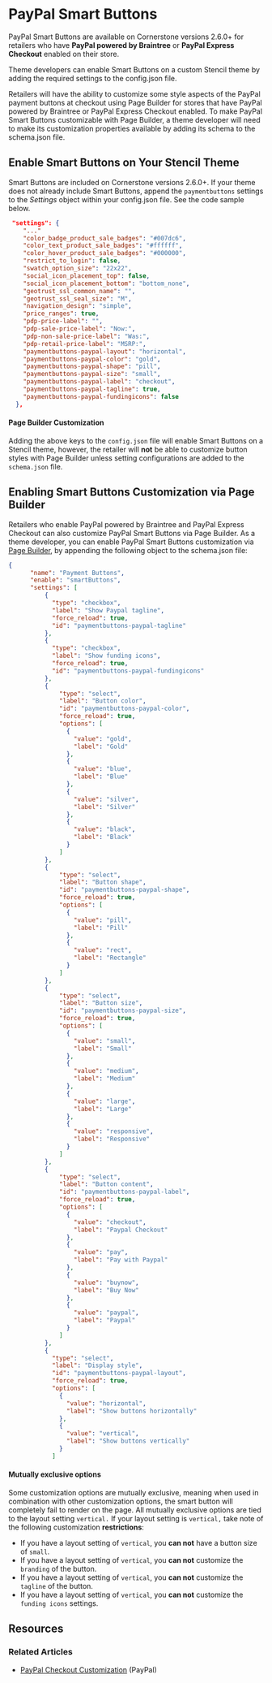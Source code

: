 # PayPal Smart Buttons


PayPal Smart Buttons are available on Cornerstone versions 2.6.0+ for retailers who have **PayPal powered by Braintree** or **PayPal Express Checkout** enabled on their store.

Theme developers can enable Smart Buttons on a custom Stencil theme by adding the required settings to the <span class="fn">config.json</span> file.

Retailers will have the ability to customize some style aspects of the PayPal payment buttons at checkout using Page Builder for stores that have PayPal powered by Braintree or PayPal Express Checkout enabled. To make PayPal Smart Buttons customizable with Page Builder, a theme developer will need to make its customization properties available by adding its schema to the <span class="fn">schema.json</span> file.

## Enable Smart Buttons on Your Stencil Theme

Smart Buttons are included on Cornerstone versions 2.6.0+. If your theme does not already include Smart Buttons, append the `paymentbuttons` settings to the _Settings_ object within your <span class="fn">config.json</span> file. See the code sample below.

```json filename="Addition of paymentbuttons to 'settings' object config.json" showlineNumbers copy
 "settings": {
    "..."
    "color_badge_product_sale_badges": "#007dc6",
    "color_text_product_sale_badges": "#ffffff",
    "color_hover_product_sale_badges": "#000000",
    "restrict_to_login": false,
    "swatch_option_size": "22x22",
    "social_icon_placement_top": false,
    "social_icon_placement_bottom": "bottom_none",
    "geotrust_ssl_common_name": "",
    "geotrust_ssl_seal_size": "M",
    "navigation_design": "simple",
    "price_ranges": true,
    "pdp-price-label": "",
    "pdp-sale-price-label": "Now:",
    "pdp-non-sale-price-label": "Was:",
    "pdp-retail-price-label": "MSRP:",
    "paymentbuttons-paypal-layout": "horizontal",
    "paymentbuttons-paypal-color": "gold",
    "paymentbuttons-paypal-shape": "pill",
    "paymentbuttons-paypal-size": "small",
    "paymentbuttons-paypal-label": "checkout",
    "paymentbuttons-paypal-tagline": true,
    "paymentbuttons-paypal-fundingicons": false
  },
```

<Callout type="warning">

#### Page Builder Customization
Adding the above keys to the `config.json` file will enable Smart Buttons on a Stencil theme, however, the retailer will **not** be able to customize button styles with Page Builder unless setting configurations are added to the `schema.json` file.
</Callout>


<a id="page-builder"></a>

## Enabling Smart Buttons Customization via Page Builder

Retailers who enable PayPal powered by Braintree and PayPal Express Checkout can also customize PayPal Smart Buttons via Page Builder. As a theme developer, you can enable PayPal Smart Buttons customization via [Page Builder](https://github.com/bigcommerce/cornerstone/blob/master/schema.json), by appending the following object to the <span class="fn">schema.json</span> file:


```json Filename="Addition to schema.json file in order to enable Page Builder customization schema.json"  showLineNumbers copy
{
      "name": "Payment Buttons",
      "enable": "smartButtons",
      "settings": [
          {
            "type": "checkbox",
            "label": "Show Paypal tagline",
            "force_reload": true,
            "id": "paymentbuttons-paypal-tagline"
          },
          {
            "type": "checkbox",
            "label": "Show funding icons",
            "force_reload": true,
            "id": "paymentbuttons-paypal-fundingicons"
          },
          {
              "type": "select",
              "label": "Button color",
              "id": "paymentbuttons-paypal-color",
              "force_reload": true,
              "options": [
                {
                  "value": "gold",
                  "label": "Gold"
                },
                {
                  "value": "blue",
                  "label": "Blue"
                },
                {
                  "value": "silver",
                  "label": "Silver"
                },
                {
                  "value": "black",
                  "label": "Black"
                }
              ]
          },
          {
              "type": "select",
              "label": "Button shape",
              "id": "paymentbuttons-paypal-shape",
              "force_reload": true,
              "options": [
                {
                  "value": "pill",
                  "label": "Pill"
                },
                {
                  "value": "rect",
                  "label": "Rectangle"
                }
              ]
          },
          {
              "type": "select",
              "label": "Button size",
              "id": "paymentbuttons-paypal-size",
              "force_reload": true,
              "options": [
                {
                  "value": "small",
                  "label": "Small"
                },
                {
                  "value": "medium",
                  "label": "Medium"
                },
                {
                  "value": "large",
                  "label": "Large"
                },
                {
                  "value": "responsive",
                  "label": "Responsive"
                }
              ]
          },
          {
              "type": "select",
              "label": "Button content",
              "id": "paymentbuttons-paypal-label",
              "force_reload": true,
              "options": [
                {
                  "value": "checkout",
                  "label": "Paypal Checkout"
                },
                {
                  "value": "pay",
                  "label": "Pay with Paypal"
                },
                {
                  "value": "buynow",
                  "label": "Buy Now"
                },
                {
                  "value": "paypal",
                  "label": "Paypal"
                }
              ]
          },
          {
            "type": "select",
            "label": "Display style",
            "id": "paymentbuttons-paypal-layout",
            "force_reload": true,
            "options": [
              {
                "value": "horizontal",
                "label": "Show buttons horizontally"
              },
              {
                "value": "vertical",
                "label": "Show buttons vertically"
              }
            ]
```

<Callout type="warning">

#### Mutually exclusive options
Some customization options are mutually exclusive, meaning when used in combination with other customization options, the smart button will completely fail to render on the page.
All mutually exclusive options are tied to the layout setting `vertical.` If your layout setting is `vertical,` take note of the following customization **restrictions**:
 * If you have a layout setting of `vertical`, you **can not** have a button size of `small`.
 * If you have a layout setting of `vertical`, you **can not** customize the `branding` of the button.
 * If you have a layout setting of `vertical`, you **can not** customize the `tagline` of the button.
 * If you have a layout setting of `vertical`, you **can not** customize the `funding icons` settings.
</Callout>

## Resources

### Related Articles

* [PayPal Checkout Customization](https://developer.paypal.com/demo/checkout/#/pattern/checkout) (PayPal)
